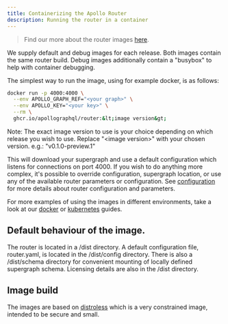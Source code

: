 ```yaml
---
title: Containerizing the Apollo Router
description: Running the router in a container
---
```



> Find our more about the router images [here](https://github.com/apollographql/router/pkgs/container/router).

We supply default and debug images for each release. Both images contain the same router build. Debug images additionally contain a "busybox" to help with container debugging.

The simplest way to run the image, using for example docker, is as follows:

```bash
docker run -p 4000:4000 \
  --env APOLLO_GRAPH_REF="<your graph>" \
  --env APOLLO_KEY="<your key>" \
  --rm \
  ghcr.io/apollographql/router:&lt;image version&gt;
```

Note: The exact image version to use is your choice depending on which release you wish to use. Replace "&lt;image version&gt;" with your chosen version. e.g.: "v0.1.0-preview.1"

This will download your supergraph and use a default configuration which listens for connections on port 4000. If you wish to do anything more complex, it's possible to override configuration, supergraph location, or use any of the available router parameters or configuration. See [configuration](../configuration/overview/) for more details about router configuration and parameters.

For more examples of using the images in different environments, take a look at our [docker](./docker/) or [kubernetes](./kubernetes/) guides.

## Default behaviour of the image.

The router is located in a /dist directory. A default configuration file, router.yaml, is located in the /dist/config directory. There is also a /dist/schema directory for convenient mounting of locally defined supergraph schema. Licensing details are also in the /dist directory.

## Image build

The images are based on [distroless](https://github.com/GoogleContainerTools/distroless) which is a very constrained image, intended to be secure and small.

